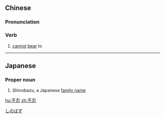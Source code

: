 ==Chinese==
{{zh-forms}}

===Pronunciation===
{{zh-pron
|m=不rěn
|c=bat1 jan2
|cat=v
}}

===Verb===
{{zh-verb}}

# [[cannot]] [[bear]] to

----

==Japanese==
{{ja-kanjitab|不|忍}}

===Proper noun===
{{ja-pos|proper|しのばず}}
# Shinobazu, a Japanese [[family name]]

[[Category:Japanese surnames|しのばず]]

[[hu:不忍]]
[[zh:不忍]]